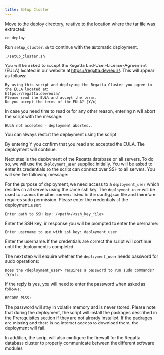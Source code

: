 ---
title: Setup Cluster
---

Move to the deploy directory, relative to the location where the tar file was extracted:

```
cd deploy
```

Run `setup_cluster.sh` to continue with the automatic deployment.

```
./setup_cluster.sh
```

You will be asked to accept the Regatta End-User-License-Agreement (EULA) located in our 
website at https://regatta.dev/eula/. This will appear as follows:

```
By using this script and deploying the Regatta Cluster you agree to the EULA located at:
https://regatta.dev/eula/
Please read the EULA and accept the terms.
Do you accept the terms of the EULA? [Y/n]
```

In case you need time to read or for any other reason, entering n will abort the script with the 
message:

```
EULA not accepted - deployment aborted...
```

You can always restart the deployment using the script.

By entering Y you confirm that you read and accepted the EULA. The deployment will continue.

Next step is the deployment of the Regatta database on all servers. To do so, we will use the 
`deployment_user` supplied initially. You will be asked to enter its credentials so the script can 
connect over SSH to all servers. You will see the following message:

For the purpose of deployment, we need access to a `deployment_user` which resides on all servers 
using the same ssh key. The `deployment_user` will be used to access the other servers listed in 
the config.json file and therefore requires sudo permission.
Please enter the credentials of the deployment_user:

```
Enter path to SSH key: /<path>/<ssh_key_file>
```

Enter the SSH key, in response you will be prompted to enter the username:

```
Enter username to use with ssh key: deployment_user
```

Enter the username. If the credentials are correct the script will continue until the deployment is 
completed.

The next step will enquire whether the `deployment_user` needs password for sudo 
operations:

```
Does the <deployment_user> requires a password to run sudo commands? [Y/n]: 
```

If the reply is yes, you will need to enter the password when asked as follows:

```
BECOME PASS:
```

The password will stay in volatile memory and is never stored. Please note that during the 
deployment, the script will install the packages described in the Prerequisites section if they are 
not already installed. If the packages are missing and there is no internet access to download 
them, the deployment will fail.

In addition, the script will also configure the firewall for the Regatta database cluster to properly 
communicate between the different software modules.